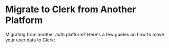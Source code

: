 
# Migrate to Clerk from Another Platform

Migrating from another auth platform? Here's a few guides on how to move your user data to Clerk:

<div className="container mx-auto my-4">
  <div className="grid grid-cols-1 gap-6 md:grid-cols-2">
    <Cards
      title="Firebase"
      description="Learn how to migrate from Firebase to Clerk quickly and easily."
      link="#"
      cta="Coming Soon"
      hideArrow={true}
    />
    <Cards
      title="Supabase"
      description="Learn how to migrate from Supabase to Clerk quickly and easily."
      link="#"
      cta="Coming Soon"
      hideArrow={true}
    />
  </div>
</div>
